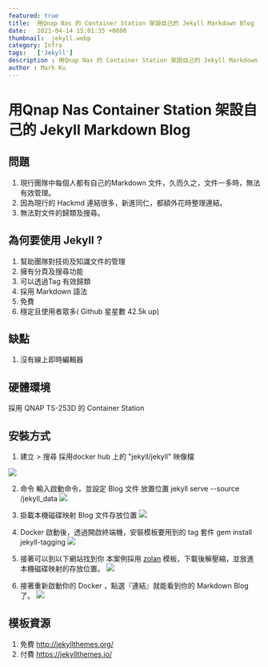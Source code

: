 ```yaml
---
featured: true
title:  用Qnap Nas 的 Container Station 架設自己的 Jekyll Markdown Blog
date:   2021-04-14 15:01:35 +0800
thumbnail:  jekyll.webp
category: Infra
tags:   ['Jekyll']
description : 用Qnap Nas 的 Container Station 架設自己的 Jekyll Markdown Blog
author : Mark Ku
---
```

# 用Qnap Nas Container Station 架設自己的 Jekyll Markdown Blog

## 問題

1. 現行團隊中每個人都有自己的Markdown 文件，久而久之，文件一多時，無法有效管理。
2. 因為現行的 Hackmd 連結很多，新進同仁，都額外花時整理連結。
3. 無法對文件的歸類及搜尋。

## 為何要使用 Jekyll ?
1. 幫助團隊對技術及知識文件的管理
2. 擁有分頁及搜尋功能
3. 可以透過Tag 有效歸類
4. 採用 Markdown 語法
5. 免費
6. 穩定且使用者眾多( Github 星星數 42.5k up)

## 缺點
1. 沒有線上即時編輯器

## 硬體環境
採用 QNAP TS-253D 的 Container Station

## 安裝方式
1. 建立 > 搜尋 採用docker hub 上的 "jekyll/jekyll" 映像檔

![](https://i.imgur.com/IPIukyZ.webp)

2. 命令 輸入啟動命令，並設定 Blog 文件 放置位置
jekyll serve --source /jekyll_data
![](https://i.imgur.com/gkgDX8d.webp)

3. 掛載本機磁碟映射 Blog 文件存放位置
![](https://i.imgur.com/GxGj8CM.webp)

4. Docker 啟動後，透過開啟終端機，安裝模板要用到的 tag 套件
gem install jekyll-tagging
![](https://i.imgur.com/NioErlz.webp)

5. 接著可以到以下網站找到你
本案例採用 [zolan](http://jekyllthemes.org/themes/zolan/) 模板，下載後解壓縮，並放進本機磁碟映射的存放位置。
![](https://i.imgur.com/wmHB3rr.webp)

6. 接著重新啟動你的 Docker ，點選『連結』就能看到你的 Markdown  Blog 了。
![](https://i.imgur.com/kH1RMX1.webp)

## 模板資源
1. 免費
http://jekyllthemes.org/
2. 付費
https://jekyllthemes.io/

